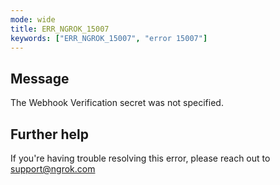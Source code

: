 ```yaml
---
mode: wide
title: ERR_NGROK_15007
keywords: ["ERR_NGROK_15007", "error 15007"]
---
```


## Message

The Webhook Verification secret was not specified.

## Further help

If you're having trouble resolving this error, please reach out to [support@ngrok.com](mailto:support@ngrok.com?subject=Help%20with%20ERR_NGROK_15007)
